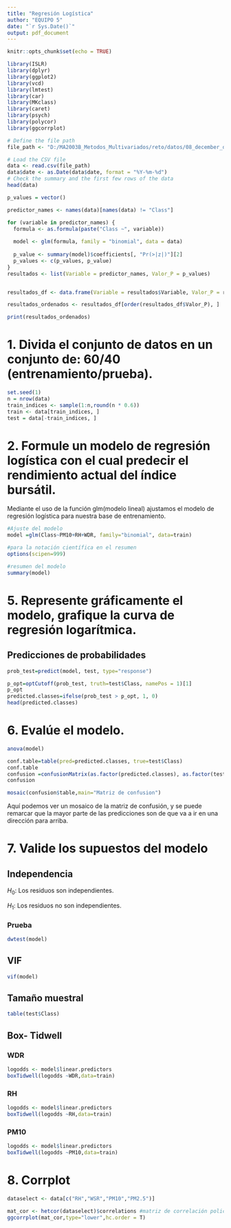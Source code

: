 ```yaml
---
title: "Regresión Logística"
author: "EQUIPO 5"
date: "`r Sys.Date()`"
output: pdf_document
---
```


```r
knitr::opts_chunk$set(echo = TRUE)
```

```r
library(ISLR)
library(dplyr)
library(ggplot2)
library(vcd)
library(lmtest)
library(car)
library(MKclass)
library(caret)
library(psych)
library(polycor)
library(ggcorrplot)
```

```r
# Define the file path
file_path <- "D:/MA2003B_Metodos_Multivariados/reto/datos/08_december_datasets/CENTRO_2020_2023.csv"

# Load the CSV file
data <- read.csv(file_path)
data$date <- as.Date(data$date, format = "%Y-%m-%d")
# Check the summary and the first few rows of the data
head(data)
```


```r
p_values = vector()

predictor_names <- names(data)[names(data) != "Class"]

for (variable in predictor_names) {
  formula <- as.formula(paste("Class ~", variable))
  
  model <- glm(formula, family = "binomial", data = data)
  
  p_value <- summary(model)$coefficients[, "Pr(>|z|)"][2] 
  p_values <- c(p_values, p_value)
}
resultados <- list(Variable = predictor_names, Valor_P = p_values)


resultados_df <- data.frame(Variable = resultados$Variable, Valor_P = resultados$Valor_P)

resultados_ordenados <- resultados_df[order(resultados_df$Valor_P), ]

print(resultados_ordenados)


```


# 1. Divida el conjunto de datos en un conjunto de: 60/40 (entrenamiento/prueba).
```r
set.seed(1)
n = nrow(data)
train_indices <- sample(1:n,round(n * 0.6))
train <- data[train_indices, ]
test = data[-train_indices, ]
```

# 2.  Formule un modelo de regresión logística con el cual predecir el rendimiento actual del índice bursátil.

Mediante el uso de la función glm(modelo lineal) ajustamos el modelo de regresión logística para nuestra base de entrenamiento.
```r
#Ajuste del modelo
model =glm(Class~PM10+RH+WDR, family="binomial", data=train)

#para la notación científica en el resumen
options(scipen=999)

#resumen del modelo
summary(model)

```


# 5. Represente gráficamente el modelo, grafique la curva de regresión logarítmica.

## Predicciones de probabilidades 

```r
prob_test=predict(model, test, type="response")

p_opt=optCutoff(prob_test, truth=test$Class, namePos = 1)[1]
p_opt
predicted.classes=ifelse(prob_test > p_opt, 1, 0)
head(predicted.classes)

```

# 6. Evalúe el modelo.
```r
anova(model)
```

```r
conf.table=table(pred=predicted.classes, true=test$Class)
conf.table
confusion =confusionMatrix(as.factor(predicted.classes), as.factor(test$Class),positive="1")
confusion
```


```r
mosaic(confusion$table,main="Matriz de confusion")
```

Aquí podemos ver un mosaico de la matriz de confusión, y se puede remarcar que la mayor parte de las predicciones son de que va a ir en una dirección para arriba.

# 7. Valide los supuestos del modelo

## Independencia

$H_0:$ Los residuos son independientes.

$H_1:$ Los residuos no son independientes.

### Prueba
```r
dwtest(model)
```

## VIF
```r
vif(model)
```

## Tamaño muestral

```r
table(test$Class)
```

## Box- Tidwell

### WDR
```r
logodds <- model$linear.predictors
boxTidwell(logodds ~WDR,data=train)
```

### RH
```r
logodds <- model$linear.predictors
boxTidwell(logodds ~RH,data=train)
```

### PM10
```r
logodds <- model$linear.predictors
boxTidwell(logodds ~PM10,data=train)
```

# 8. Corrplot
```r
dataselect <- data[c("RH","WSR","PM10","PM2.5")]

mat_cor <- hetcor(dataselect)$correlations #matriz de correlación policórica
ggcorrplot(mat_cor,type="lower",hc.order = T)
```


